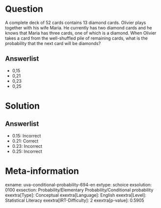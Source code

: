 Question
========

A complete deck of 52 cards contains 13 diamond cards. Olivier plays together with his wife Maria. He currently has two diamond cards and he knows that Maria has three cards, one of which is a diamond. When Olivier takes a card from the well-shuffled pile of remaining cards, what is the probability that the next card will be diamonds?

Answerlist
----------

* 0,15
* 0,21
* 0,23
* 0,25

Solution
========

Answerlist
----------

* 0.15: Incorrect
* 0.21: Correct
* 0.23: Incorrect
* 0.25: Incorrect

Meta-information
================
exname: uva-conditional-probability-694-en
extype: schoice
exsolution: 0100
exsection: Probability/Elementary Probability/Conditional probability
exextra[Type]: Conceptual
exextra[Language]: English
exextra[Level]: Statistical Literacy
exextra[IRT-Difficulty]: 2
exextra[p-value]: 0.5905
